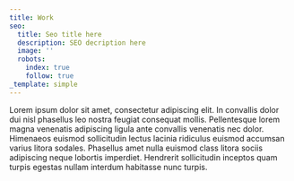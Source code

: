 ```yaml
---
title: Work
seo:
  title: Seo title here
  description: SEO decription here
  image: ''
  robots:
    index: true
    follow: true
_template: simple
---
```


Lorem ipsum dolor sit amet, consectetur adipiscing elit. In convallis dolor dui nisl phasellus leo nostra feugiat consequat mollis. Pellentesque lorem magna venenatis adipiscing ligula ante convallis venenatis nec dolor. Himenaeos euismod sollicitudin lectus lacinia ridiculus euismod accumsan varius litora sodales. Phasellus amet nulla euismod class litora sociis adipiscing neque lobortis imperdiet. Hendrerit sollicitudin inceptos quam turpis egestas nullam interdum habitasse nunc turpis. 
